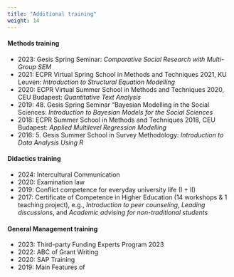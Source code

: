 ```yaml
---
title: "Additional training"
weight: 14
---
```


#### Methods training
- 2023: Gesis Spring Seminar: *Comparative Social Research with Multi-Group SEM*
- 2021: ECPR Virtual Spring School in Methods and Techniques 2021, KU Leuven: *Introduction to Structural Equation Modelling*
- 2020: ECPR Virtual Summer School in Methods and Techniques 2020, CEU Budapest: *Quantitative Text Analysis*
- 2019: 48. Gesis Spring Seminar "Bayesian Modelling in the Social Sciences: *Introduction to Bayesian Models for the Social Sciences*
- 2018: ECPR Summer School in Methods and Techniques 2018, CEU Budapest: *Applied Multilevel Regression Modelling*
- 2016: 5. Gesis Summer School in Survey Methodology: *Introduction to Data Analysis Using R*

#### Didactics training
- 2024: Intercultural Communication
- 2020: Examination law
- 2019: Conflict competence for everyday university life (I + II)
- 2017: Certificate of Competence in Higher Education (14 workshops & 1 teaching project), e.g., *Introduction to peer counseling*, *Leading discussions*, and *Academic advising for non-traditional students*

#### General Management training
- 2023: Third-party Funding Experts Program 2023
- 2022: ABC of Grant Writing
- 2020: SAP Training
- 2019: Main Features of \textit{Berufungsverfahren}